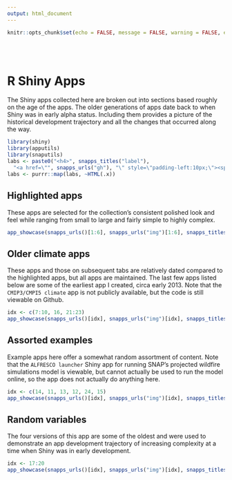 ```yaml
---
output: html_document
---
```


```r
knitr::opts_chunk$set(echo = FALSE, message = FALSE, warning = FALSE, error = FALSE, tidy = TRUE)
```

<br><br>

# R Shiny Apps {.tabset .tabset-fade}

The Shiny apps collected here are broken out into sections based roughly on the age of the apps. The older generations of apps date back to when Shiny was in early alpha status. Including them provides a picture of
the historical development trajectory and all the changes that occurred along the way.

```r
library(shiny)
library(apputils)
library(snaputils)
labs <- paste0("<h4>", snapps_titles("label"),
  "<a href=\"", snapps_urls("gh"), "\" style=\"padding-left:10px;\"><span class=\"fa fa-github fa-lg\"></span></a></h4>")
labs <- purrr::map(labs, ~HTML(.x))
```

## Highlighted apps

These apps are selected for the collection's consistent polished look and feel while ranging from small to large and fairly simple to highly complex.

```r
app_showcase(snapps_urls()[1:6], snapps_urls("img")[1:6], snapps_titles("title")[1:6], snapps_titles("sub")[1:6], labs[1:6])
```

## Older climate apps

These apps and those on subsequent tabs are relatively dated compared to the highlighted apps, but all apps are maintained. The last few apps listed below are some of the earliest app I created, circa early 2013.
Note that the `CMIP3/CMPI5 climate` app is not publicly available, but the code is still viewable on Github.

```r
idx <- c(7:10, 16, 21:23)
app_showcase(snapps_urls()[idx], snapps_urls("img")[idx], snapps_titles("title")[idx], snapps_titles("sub")[idx], labs[idx])
```

## Assorted examples

Example apps here offer a somewhat random assortment of content.
Note that the `ALFRESCO launcher` Shiny app for running SNAP's projected wildfire simulations model is viewable,
but cannot actually be used to run the model online, so the app does not actually do anything here.

```r
idx <- c(14, 11, 13, 12, 24, 15)
app_showcase(snapps_urls()[idx], snapps_urls("img")[idx], snapps_titles("title")[idx], snapps_titles("sub")[idx], labs[idx])
```

## Random variables

The four versions of this app are some of the oldest and were used to demonstrate an app development trajectory of increasing complexity at a time when Shiny was in early development.

```r
idx <- 17:20
app_showcase(snapps_urls()[idx], snapps_urls("img")[idx], snapps_titles("title")[idx], snapps_titles("sub")[idx], labs[idx])
```
